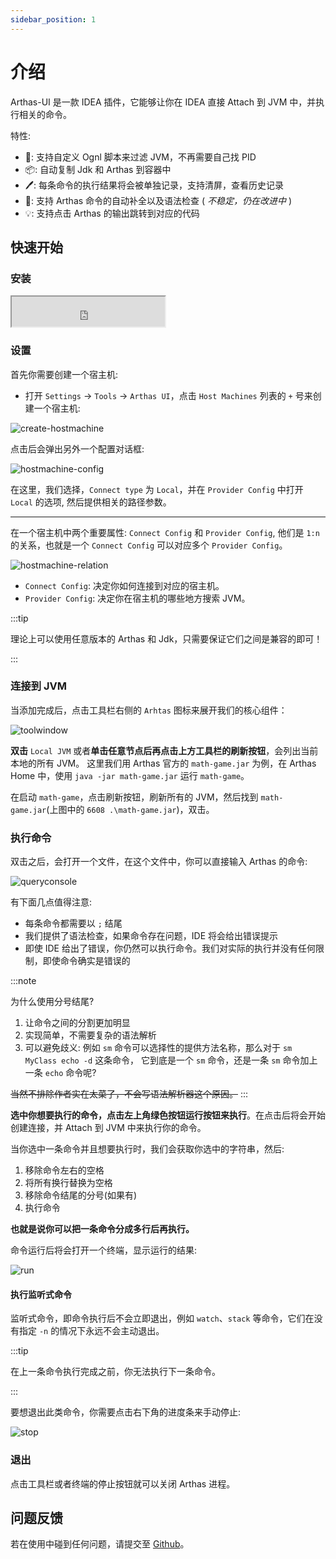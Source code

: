 ```yaml
---
sidebar_position: 1
---
```


# 介绍

Arthas-UI 是一款 IDEA 插件，它能够让你在 IDEA 直接 Attach 到 JVM 中，并执行相关的命令。

特性:

- 📖: 支持自定义 Ognl 脚本来过滤 JVM，不再需要自己找 PID
- 📦: 自动复制 Jdk 和 Arthas 到容器中
- 🖊: 每条命令的执行结果将会被单独记录，支持清屏，查看历史记录
- 🔎: 支持 Arthas 命令的自动补全以及语法检查 ( *不稳定，仍在改进中* )
- 💡: 支持点击 Arthas 的输出跳转到对应的代码

## 快速开始

### 安装

<iframe width="245px" height="48px" src="https://plugins.jetbrains.com/embeddable/install/26846"></iframe>

### 设置

首先你需要创建一个宿主机:

- 打开 `Settings` -> `Tools` -> `Arthas UI`，点击 `Host Machines` 列表的 `+` 号来创建一个宿主机:

![create-hostmachine](/img/intro/create-hostmachine.png)

点击后会弹出另外一个配置对话框:

![hostmachine-config](/img/intro/hostmachine-config.png)

在这里，我们选择，`Connect type` 为 `Local`，并在 `Provider Config` 中打开 `Local` 的选项, 然后提供相关的路径参数。

---

在一个宿主机中两个重要属性: `Connect Config` 和 `Provider Config`, 他们是 `1:n` 的关系，也就是一个 `Connect Config` 可以对应多个 `Provider Config`。

![hostmachine-relation](/img/intro/hostmachine-relation.png)

- `Connect Config`: 决定你如何连接到对应的宿主机。
- `Provider Config`: 决定你在宿主机的哪些地方搜索 JVM。




:::tip

理论上可以使用任意版本的 Arthas 和 Jdk，只需要保证它们之间是兼容的即可！

:::

### 连接到 JVM

当添加完成后，点击工具栏右侧的 `Arhtas` 图标来展开我们的核心组件：

![toolwindow](/img/intro/toolwindow.png)

**双击** `Local JVM` 或者**单击任意节点后再点击上方工具栏的刷新按钮**，会列出当前本地的所有 JVM。
这里我们用 Arthas 官方的 `math-game.jar` 为例，在 Arthas Home 中，使用 `java -jar math-game.jar` 运行 `math-game`。

在启动 `math-game`，点击刷新按钮，刷新所有的 JVM，然后找到 `math-game.jar`(上图中的 `6608 .\math-game.jar`)，双击。

### 执行命令

双击之后，会打开一个文件，在这个文件中，你可以直接输入 Arthas 的命令:

![queryconsole](/img/intro/query_console.png)

有下面几点值得注意:

- 每条命令都需要以 `;` 结尾
- 我们提供了语法检查，如果命令存在问题，IDE 将会给出错误提示
- 即使 IDE 给出了错误，你仍然可以执行命令。我们对实际的执行并没有任何限制，即使命令确实是错误的

:::note

为什么使用分号结尾?

1. 让命令之间的分割更加明显
2. 实现简单，不需要复杂的语法解析
3. 可以避免歧义: 例如 `sm` 命令可以选择性的提供方法名称，那么对于 `sm MyClass echo -d` 这条命令，
它到底是一个 `sm` 命令，还是一条 `sm` 命令加上一条 `echo` 命令呢?

~~当然不排除作者实在太菜了，不会写语法解析器这个原因。~~
:::

**选中你想要执行的命令，点击左上角绿色按钮运行按钮来执行**。在点击后将会开始创建连接，并 Attach 到 JVM 中来执行你的命令。

当你选中一条命令并且想要执行时，我们会获取你选中的字符串，然后:

1. 移除命令左右的空格
2. 将所有换行替换为空格
3. 移除命令结尾的分号(如果有)
4. 执行命令

**也就是说你可以把一条命令分成多行后再执行。**



命令运行后将会打开一个终端，显示运行的结果:

![run](/img/intro/run.png)

#### 执行监听式命令

监听式命令，即命令执行后不会立即退出，例如 `watch`、`stack` 等命令，它们在没有指定 `-n` 的情况下永远不会主动退出。

:::tip

在上一条命令执行完成之前，你无法执行下一条命令。

:::

要想退出此类命令，你需要点击右下角的进度条来手动停止:

![stop](/img/intro/stop.png)

### 退出

点击工具栏或者终端的停止按钮就可以关闭 Arthas 进程。

## 问题反馈

若在使用中碰到任何问题，请提交至 [Github](https://github.com/vudsen/arthas-ui/issues)。
